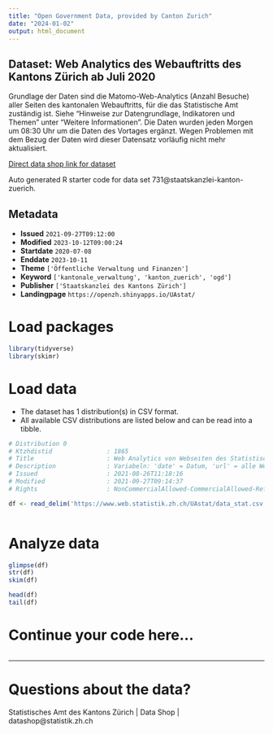 ```yaml
---
title: "Open Government Data, provided by Canton Zurich"
date: "2024-01-02"
output: html_document
---
```


## Dataset: Web Analytics des Webauftritts des Kantons Zürich ab Juli 2020

Grundlage der Daten sind die Matomo-Web-Analytics (Anzahl Besuche) aller Seiten des kantonalen Webauftritts, für die das Statistische Amt zuständig ist. Siehe "Hinweise zur Datengrundlage, Indikatoren und Themen" unter "Weitere Informationen". Die Daten wurden jeden Morgen um 08:30 Uhr um die Daten des Vortages ergänzt. Wegen Problemen mit dem Bezug der Daten wird dieser Datensatz vorläufig nicht mehr aktualisiert.

[Direct data shop link for dataset](https://www.zh.ch/de/politik-staat/statistik-daten/datenkatalog.html#/datasets/731@staatskanzlei-kanton-zuerich)

Auto generated R starter code for data set 731@staatskanzlei-kanton-zuerich.

## Metadata

- **Issued** `2021-09-27T09:12:00`
- **Modified** `2023-10-12T09:00:24`
- **Startdate** `2020-07-08`
- **Enddate** `2023-10-11`
- **Theme** `['Öffentliche Verwaltung und Finanzen']`
- **Keyword** `['kantonale_verwaltung', 'kanton_zuerich', 'ogd']`
- **Publisher** `['Staatskanzlei des Kantons Zürich']`
- **Landingpage** `https://openzh.shinyapps.io/UAstat/`


# Load packages

```r

library(tidyverse)
library(skimr)

```

# Load data

-   The dataset has 1 distribution(s) in CSV format.
-   All available CSV distributions are listed below and can be read into a tibble.

```r

# Distribution 0
# Ktzhdistid               : 1865
# Title                    : Web Analytics von Webseiten des Statistischen Amts im Webauftritt des Kantons Zürich ab Juli 2020
# Description              : Variabeln: 'date' = Datum, 'url' = alle Webseiten, bei denen unter ‘Kontakt’ (im Footer) das Statistische Amt aufgeführt ist; die Webseiten-URLs sind auf die Basis-URLs gekürzt und aggregiert (Basis-URL = Alle Parameter nach dem ersten Auftreten von “html” werden abgeschnitten), 'theme' = die Themen entsprechen dem in der URL einer Webseite erstgenannten Thema (mögliche erstgenannte Themen sind auf der Homepage von zh.ch aufgeführt), 'nb_visits' = Anzahl Seitenbesuche; nach 30 Minuten Seiteninaktivität wird der Besuch neu gezählt.
# Issued                   : 2021-08-26T11:18:16
# Modified                 : 2021-09-27T09:14:37
# Rights                   : NonCommercialAllowed-CommercialAllowed-ReferenceRequired

df <- read_delim('https://www.web.statistik.zh.ch/UAstat/data_stat.csv')



```

# Analyze data

```r

glimpse(df)
str(df)
skim(df)

head(df)
tail(df)

```

# Continue your code here...

```r

```

------------------------------------------------------------------------

# Questions about the data?

Statistisches Amt des Kantons Zürich | Data Shop | datashop@statistik.zh.ch

